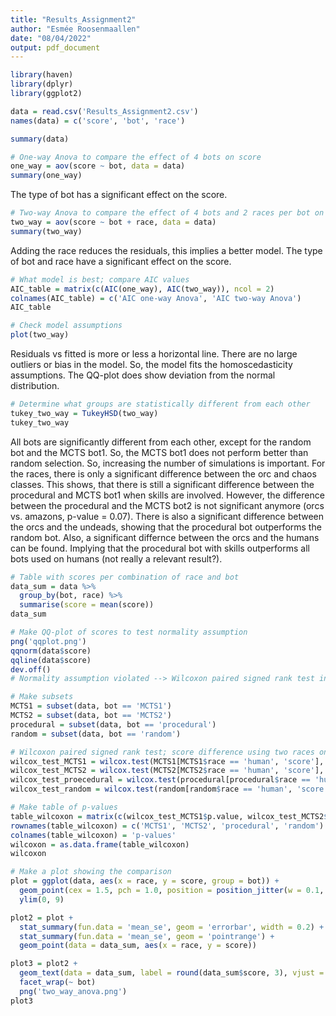 ```yaml
---
title: "Results_Assignment2"
author: "Esmée Roosenmaallen"
date: "08/04/2022"
output: pdf_document
---
```


```r
library(haven)
library(dplyr)
library(ggplot2)

data = read.csv('Results_Assignment2.csv')
names(data) = c('score', 'bot', 'race')

summary(data)
```


```r
# One-way Anova to compare the effect of 4 bots on score
one_way = aov(score ~ bot, data = data)
summary(one_way)
```
The type of bot has a significant effect on the score. 

```r
# Two-way Anova to compare the effect of 4 bots and 2 races per bot on score
two_way = aov(score ~ bot + race, data = data)
summary(two_way)
```
Adding the race reduces the residuals, this implies a better model. The type of bot and race have a significant effect on the score.

```r
# What model is best; compare AIC values
AIC_table = matrix(c(AIC(one_way), AIC(two_way)), ncol = 2)
colnames(AIC_table) = c('AIC one-way Anova', 'AIC two-way Anova')
AIC_table
```

```r
# Check model assumptions
plot(two_way)
```
Residuals vs fitted is more or less a horizontal line. There are no large outliers or bias in the model. So, the model fits the homoscedasticity assumptions.
The QQ-plot does show deviation from the normal distribution. 

```r
# Determine what groups are statistically different from each other
tukey_two_way = TukeyHSD(two_way)
tukey_two_way
```
All bots are significantly different from each other, except for the random bot and the MCTS bot1. So, the MCTS bot1 does not perform better than random selection. So, increasing the number of simulations is important. For the races, there is only a significant difference between the orc and chaos classes. This shows, that there is still a significant difference between the procedural and MCTS bot1 when skills are involved. However, the difference between the procedural and the MCTS bot2 is not significant anymore (orcs vs. amazons, p-value = 0.07). There is also a significant difference between the orcs and the undeads, showing that the procedural bot outperforms the random bot. Also, a significant differnce between the orcs and the humans can be found. Implying that the procedural bot with skills outperforms all bots used on humans (not really a relevant result?). 

```r
# Table with scores per combination of race and bot
data_sum = data %>%
  group_by(bot, race) %>%
  summarise(score = mean(score))
data_sum
```

```r
# Make QQ-plot of scores to test normality assumption
png('qqplot.png')
qqnorm(data$score)
qqline(data$score)
dev.off()
# Normality assumption violated --> Wilcoxon paired signed rank test instead of paired t-test

# Make subsets
MCTS1 = subset(data, bot == 'MCTS1')
MCTS2 = subset(data, bot == 'MCTS2')
procedural = subset(data, bot == 'procedural')
random = subset(data, bot == 'random')

# Wilcoxon paired signed rank test; score difference using two races on the same bot
wilcox_test_MCTS1 = wilcox.test(MCTS1[MCTS1$race == 'human', 'score'], MCTS1[MCTS1$race == 'chaos', 'score'], paired = TRUE)
wilcox_test_MCTS2 = wilcox.test(MCTS2[MCTS2$race == 'human', 'score'], MCTS2[MCTS2$race == 'amazon', 'score'], paired = TRUE)
wilcox_test_proecedural = wilcox.test(procedural[procedural$race == 'human', 'score'], procedural[procedural$race == 'orc', 'score'], paired = TRUE)
wilcox_test_random = wilcox.test(random[random$race == 'human', 'score'], random[random$race == 'undead', 'score'], paired = TRUE)

# Make table of p-values
table_wilcoxon = matrix(c(wilcox_test_MCTS1$p.value, wilcox_test_MCTS2$p.value, wilcox_test_proecedural$p.value, wilcox_test_random$p.value), ncol = 1)
rownames(table_wilcoxon) = c('MCTS1', 'MCTS2', 'procedural', 'random')
colnames(table_wilcoxon) = 'p-values'
wilcoxon = as.data.frame(table_wilcoxon)
wilcoxon
```

```r
# Make a plot showing the comparison
plot = ggplot(data, aes(x = race, y = score, group = bot)) + 
  geom_point(cex = 1.5, pch = 1.0, position = position_jitter(w = 0.1, h = 0)) + 
  ylim(0, 9)

plot2 = plot + 
  stat_summary(fun.data = 'mean_se', geom = 'errorbar', width = 0.2) +
  stat_summary(fun.data = 'mean_se', geom = 'pointrange') +
  geom_point(data = data_sum, aes(x = race, y = score))

plot3 = plot2 + 
  geom_text(data = data_sum, label = round(data_sum$score, 3), vjust = -6.3, size = 4) +
  facet_wrap(~ bot)
  png('two_way_anova.png')
plot3
```
